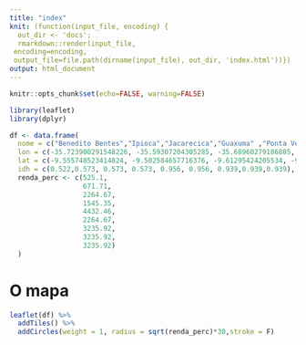```yaml
---
title: "index"
knit: (function(input_file, encoding) {
  out_dir <- 'docs';
  rmarkdown::render(input_file,
 encoding=encoding,
 output_file=file.path(dirname(input_file), out_dir, 'index.html'))})
output: html_document
---
```


```r
knitr::opts_chunk$set(echo=FALSE, warning=FALSE)

library(leaflet)
library(dplyr)
```


```r
df <- data.frame(
  nome = c("Benedito Bentes","Ipioca","Jacarecica","Guaxuma" ,"Ponta Verde", "Jardim Petrópolis", "Pajuçara", "Jatiúca", "Farol"),
  lon = c(-35.723900291548226, -35.59307204305285, -35.68960279186805, -35.67140586999964,-35.7051299731961, -35.74206859036543,-35.714088117641325,-35.7051801985592, -35.73546887448224),
  lat = c(-9.555748523414824, -9.502584657716376, -9.61295424205534, -9.589704706283898, -9.66112857000408,-9.596781979703188,-9.667899793837643, -9.646746561720999, -9.643453501944709),
  idh = c(0.522,0.573, 0.573, 0.573, 0.956, 0.956, 0.939,0.939,0.939),
  renda_perc <- c(525.1,
                  671.71,
                  2264.67,
                  1545.35,
                  4432.46,
                  2264.67,
                  3235.92,
                  3235.92,
                  3235.92)
  )
```

# O mapa

```r

leaflet(df) %>% 
  addTiles() %>% 
  addCircles(weight = 1, radius = sqrt(renda_perc)*30,stroke = F)

```

